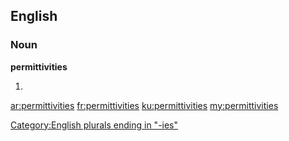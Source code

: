 ==English==

===Noun===
'''permittivities'''

# {{plural of|permittivity}}

[[Category:English plurals ending in "-ies"]]

[[ar:permittivities]]
[[fr:permittivities]]
[[ku:permittivities]]
[[my:permittivities]]
